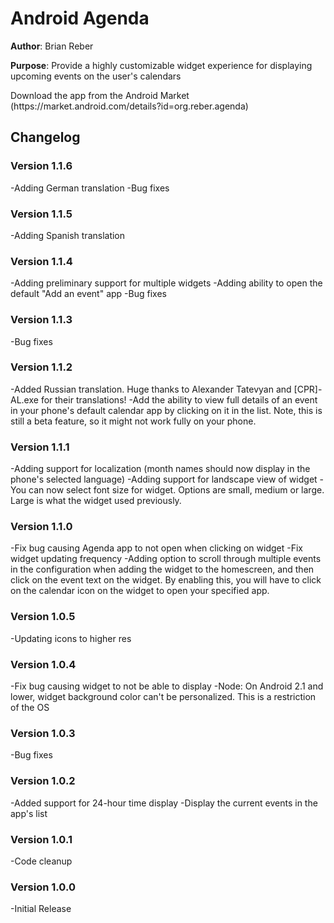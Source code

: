 =Android Agenda=

'''Author''': Brian Reber

'''Purpose''': Provide a highly customizable widget experience for displaying upcoming events on the user's calendars

Download the app from the Android Market (https://market.android.com/details?id=org.reber.agenda)

==Changelog==

===Version 1.1.6===
-Adding German translation
-Bug fixes

===Version 1.1.5===
-Adding Spanish translation

===Version 1.1.4===
-Adding preliminary support for multiple widgets
-Adding ability to open the default "Add an event" app
-Bug fixes

===Version 1.1.3===
-Bug fixes

===Version 1.1.2===
-Added Russian translation. Huge thanks to Alexander Tatevyan and <nowiki>[CPR]-AL.exe</nowiki> for their translations!
-Add the ability to view full details of an event in your phone's default calendar app by clicking on it in the list. Note, this is still a beta feature, so it might not work fully on your phone.

===Version 1.1.1===
-Adding support for localization (month names should now display in the phone's selected language)
-Adding support for landscape view of widget
-You can now select font size for widget. Options are small, medium or large. Large is what the widget used previously.

===Version 1.1.0===
-Fix bug causing Agenda app to not open when clicking on widget
-Fix widget updating frequency
-Adding option to scroll through multiple events in the configuration when adding the widget to the homescreen, and then click on the event text on the widget. By enabling this, you will have to click on the calendar icon on the widget to open your specified app.

===Version 1.0.5===
-Updating icons to higher res

===Version 1.0.4===
-Fix bug causing widget to not be able to display
-Node: On Android 2.1 and lower, widget background color can't be personalized. This is a restriction of the OS

===Version 1.0.3===
-Bug fixes

===Version 1.0.2===
-Added support for 24-hour time display
-Display the current events in the app's list

===Version 1.0.1===
-Code cleanup

===Version 1.0.0===
-Initial Release